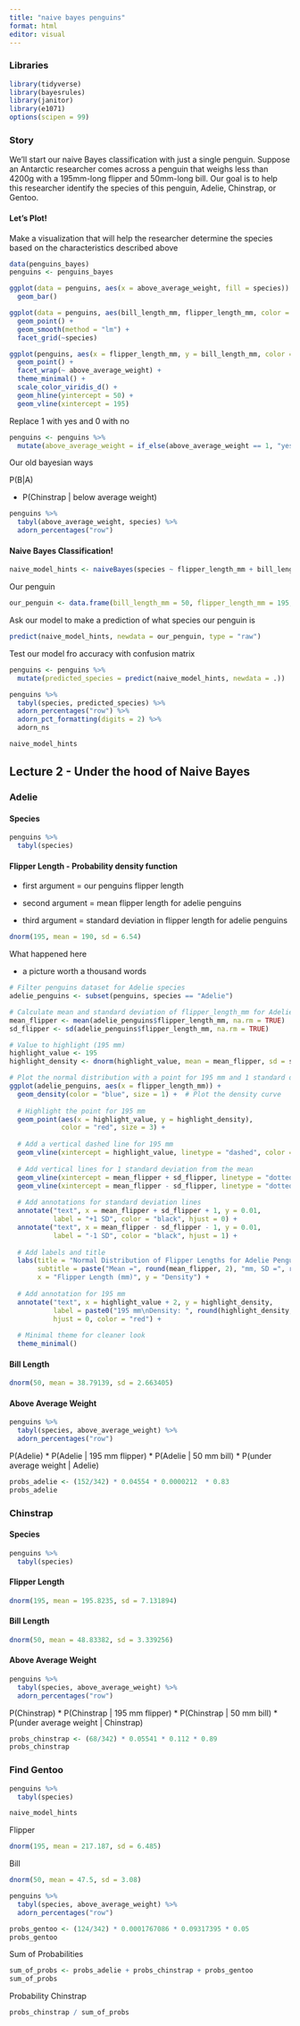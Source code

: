 ```yaml
---
title: "naive bayes penguins"
format: html
editor: visual
---
```


### Libraries

```r
library(tidyverse)
library(bayesrules)
library(janitor)
library(e1071)
options(scipen = 99)
```

### Story

We’ll start our naive Bayes classification with just a single penguin. Suppose an Antarctic researcher comes across a penguin that weighs less than 4200g with a 195mm-long flipper and 50mm-long bill. Our goal is to help this researcher identify the species of this penguin, Adelie, Chinstrap, or Gentoo.

#### Let's Plot!

Make a visualization that will help the researcher determine the species based on the characteristics described above

```r
data(penguins_bayes)
penguins <- penguins_bayes
```

```r
ggplot(data = penguins, aes(x = above_average_weight, fill = species)) +
  geom_bar()
```

```r
ggplot(data = penguins, aes(bill_length_mm, flipper_length_mm, color = body_mass_g)) +
  geom_point() +
  geom_smooth(method = "lm") +
  facet_grid(~species)
```

```r
ggplot(penguins, aes(x = flipper_length_mm, y = bill_length_mm, color = species)) +
  geom_point() +
  facet_wrap(~ above_average_weight) +
  theme_minimal() +
  scale_color_viridis_d() +
  geom_hline(yintercept = 50) +
  geom_vline(xintercept = 195)
```

Replace 1 with yes and 0 with no

```r
penguins <- penguins %>%
  mutate(above_average_weight = if_else(above_average_weight == 1, "yes", "no"))
```

Our old bayesian ways

P(B\|A)

-   P(Chinstrap \| below average weight)

```r
penguins %>% 
  tabyl(above_average_weight, species) %>% 
  adorn_percentages("row")
```

#### Naive Bayes Classification!

```r
naive_model_hints <- naiveBayes(species ~ flipper_length_mm + bill_length_mm + above_average_weight, data = penguins)
```

Our penguin

```r
our_penguin <- data.frame(bill_length_mm = 50, flipper_length_mm = 195, above_average_weight = "no")
```

Ask our model to make a prediction of what species our penguin is

```r
predict(naive_model_hints, newdata = our_penguin, type = "raw")
```

Test our model fro accuracy with confusion matrix

```r
penguins <- penguins %>% 
  mutate(predicted_species = predict(naive_model_hints, newdata = .))
```

```r
penguins %>% 
  tabyl(species, predicted_species) %>% 
  adorn_percentages("row") %>% 
  adorn_pct_formatting(digits = 2) %>%
  adorn_ns
```

```r
naive_model_hints
```

## Lecture 2 - Under the hood of Naive Bayes

### Adelie

#### Species

```r
penguins %>% 
  tabyl(species)
```

#### Flipper Length - Probability density function

-   first argument = our penguins flipper length

-   second argument = mean flipper length for adelie penguins

-   third argument = standard deviation in flipper length for adelie penguins

```r
dnorm(195, mean = 190, sd = 6.54)
```

What happened here

-   a picture worth a thousand words

```r
# Filter penguins dataset for Adelie species
adelie_penguins <- subset(penguins, species == "Adelie")

# Calculate mean and standard deviation of flipper_length_mm for Adelie penguins
mean_flipper <- mean(adelie_penguins$flipper_length_mm, na.rm = TRUE)
sd_flipper <- sd(adelie_penguins$flipper_length_mm, na.rm = TRUE)

# Value to highlight (195 mm)
highlight_value <- 195
highlight_density <- dnorm(highlight_value, mean = mean_flipper, sd = sd_flipper)

# Plot the normal distribution with a point for 195 mm and 1 standard deviation lines
ggplot(adelie_penguins, aes(x = flipper_length_mm)) +
  geom_density(color = "blue", size = 1) +  # Plot the density curve
  
  # Highlight the point for 195 mm
  geom_point(aes(x = highlight_value, y = highlight_density), 
             color = "red", size = 3) +  
  
  # Add a vertical dashed line for 195 mm
  geom_vline(xintercept = highlight_value, linetype = "dashed", color = "red") +  
  
  # Add vertical lines for 1 standard deviation from the mean
  geom_vline(xintercept = mean_flipper + sd_flipper, linetype = "dotted", color = "black") + 
  geom_vline(xintercept = mean_flipper - sd_flipper, linetype = "dotted", color = "black") + 
  
  # Add annotations for standard deviation lines
  annotate("text", x = mean_flipper + sd_flipper + 1, y = 0.01, 
           label = "+1 SD", color = "black", hjust = 0) +
  annotate("text", x = mean_flipper - sd_flipper - 1, y = 0.01, 
           label = "-1 SD", color = "black", hjust = 1) +
  
  # Add labels and title
  labs(title = "Normal Distribution of Flipper Lengths for Adelie Penguins",
       subtitle = paste("Mean =", round(mean_flipper, 2), "mm, SD =", round(sd_flipper, 2), "mm"),
       x = "Flipper Length (mm)", y = "Density") +
  
  # Add annotation for 195 mm
  annotate("text", x = highlight_value + 2, y = highlight_density, 
           label = paste0("195 mm\nDensity: ", round(highlight_density, 5)),
           hjust = 0, color = "red") +
  
  # Minimal theme for cleaner look
  theme_minimal()
```

#### Bill Length

```r
dnorm(50, mean = 38.79139, sd = 2.663405)
```

#### Above Average Weight

```r
penguins %>% 
  tabyl(species, above_average_weight) %>% 
  adorn_percentages("row")
```

P(Adelie) \* P(Adelie \| 195 mm flipper) \* P(Adelie \| 50 mm bill) \* P(under average weight \| Adelie)

```r
probs_adelie <- (152/342) * 0.04554 * 0.0000212  * 0.83
probs_adelie

```

### Chinstrap

#### Species

```r
penguins %>% 
  tabyl(species)
```

#### Flipper Length

```r
dnorm(195, mean = 195.8235, sd = 7.131894)
```

#### Bill Length

```r
dnorm(50, mean = 48.83382, sd = 3.339256)
```

#### Above Average Weight

```r
penguins %>% 
  tabyl(species, above_average_weight) %>% 
  adorn_percentages("row")
```

P(Chinstrap) \* P(Chinstrap \| 195 mm flipper) \* P(Chinstrap \| 50 mm bill) \* P(under average weight \| Chinstrap)

```r
probs_chinstrap <- (68/342) * 0.05541 * 0.112 * 0.89
probs_chinstrap

```

### Find Gentoo

```r
penguins %>% 
  tabyl(species)
```

```r
naive_model_hints
```

Flipper

```r
dnorm(195, mean = 217.187, sd = 6.485)
```

Bill

```r
dnorm(50, mean = 47.5, sd = 3.08)
```

```r
penguins %>% 
  tabyl(species, above_average_weight) %>% 
  adorn_percentages("row")
```

```r
probs_gentoo <- (124/342) * 0.0001767086 * 0.09317395 * 0.05
probs_gentoo
```

Sum of Probabilities

```r
sum_of_probs <- probs_adelie + probs_chinstrap + probs_gentoo
sum_of_probs
```

Probability Chinstrap

```r
probs_chinstrap / sum_of_probs
```
